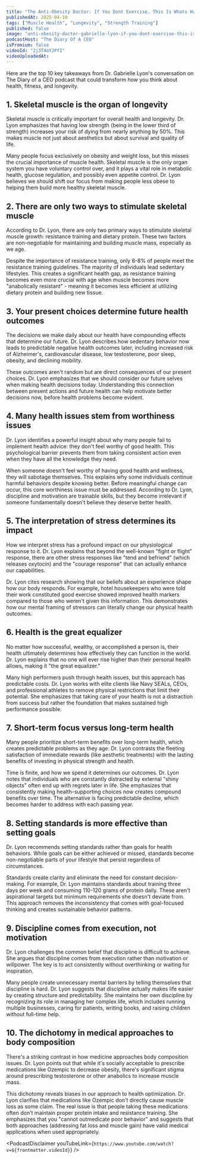 ```yaml
---
title: "The Anti-Obesity Doctor: If You Dont Exercise, This Is Whats Happening To You! - Gabrielle Lyon"
publishedAt: 2025-04-10
tags: ["Muscle Health", "Longevity", "Strength Training"]
published: false
image: "anti-obesity-doctor-gabrielle-lyon-if-you-dont-exercise-this-is-what-is-happening-to-you.jpg"
podcastHost: "The Diary Of A CEO"
isPremium: false
videoId: "2j3T4oYJPfI"
videoUploadedAt: 
---
```



<PodcastSummaryPageLayout frontmatter={frontmatter}>

Here are the top 10 key takeaways from Dr. Gabrielle Lyon's conversation on The Diary of a CEO podcast that could transform how you think about health, fitness, and longevity.

## 1. Skeletal muscle is the organ of longevity
Skeletal muscle is critically important for overall health and longevity. Dr. Lyon emphasizes that having low strength (being in the lower third of strength) increases your risk of dying from nearly anything by 50%. This makes muscle not just about aesthetics but about survival and quality of life.

Many people focus exclusively on obesity and weight loss, but this misses the crucial importance of muscle health. Skeletal muscle is the only organ system you have voluntary control over, and it plays a vital role in metabolic health, glucose regulation, and possibly even appetite control. Dr. Lyon believes we should shift our focus from making people less obese to helping them build more healthy skeletal muscle.

## 2. There are only two ways to stimulate skeletal muscle
According to Dr. Lyon, there are only two primary ways to stimulate skeletal muscle growth: resistance training and dietary protein. These two factors are non-negotiable for maintaining and building muscle mass, especially as we age.

Despite the importance of resistance training, only 6-8% of people meet the resistance training guidelines. The majority of individuals lead sedentary lifestyles. This creates a significant health gap, as resistance training becomes even more crucial with age when muscle becomes more "anabolically resistant" - meaning it becomes less efficient at utilizing dietary protein and building new tissue.

## 3. Your present choices determine future health outcomes
The decisions we make daily about our health have compounding effects that determine our future. Dr. Lyon describes how sedentary behavior now leads to predictable negative health outcomes later, including increased risk of Alzheimer's, cardiovascular disease, low testosterone, poor sleep, obesity, and declining mobility.

These outcomes aren't random but are direct consequences of our present choices. Dr. Lyon emphasizes that we should consider our future selves when making health decisions today. Understanding this connection between present actions and future health can help motivate better decisions now, before health problems become evident.

## 4. Many health issues stem from worthiness issues
Dr. Lyon identifies a powerful insight about why many people fail to implement health advice: they don't feel worthy of good health. This psychological barrier prevents them from taking consistent action even when they have all the knowledge they need.

When someone doesn't feel worthy of having good health and wellness, they will sabotage themselves. This explains why some individuals continue harmful behaviors despite knowing better. Before meaningful change can occur, this core worthiness issue must be addressed. According to Dr. Lyon, discipline and motivation are trainable skills, but they become irrelevant if someone fundamentally doesn't believe they deserve better health.

## 5. The interpretation of stress determines its impact
How we interpret stress has a profound impact on our physiological response to it. Dr. Lyon explains that beyond the well-known "fight or flight" response, there are other stress responses like "tend and befriend" (which releases oxytocin) and the "courage response" that can actually enhance our capabilities.

Dr. Lyon cites research showing that our beliefs about an experience shape how our body responds. For example, hotel housekeepers who were told their work constituted good exercise showed improved health markers compared to those who weren't given this information. This demonstrates how our mental framing of stressors can literally change our physical health outcomes.

## 6. Health is the great equalizer
No matter how successful, wealthy, or accomplished a person is, their health ultimately determines how effectively they can function in the world. Dr. Lyon explains that no one will ever rise higher than their personal health allows, making it "the great equalizer."

Many high performers push through health issues, but this approach has predictable costs. Dr. Lyon works with elite clients like Navy SEALs, CEOs, and professional athletes to remove physical restrictions that limit their potential. She emphasizes that taking care of your health is not a distraction from success but rather the foundation that makes sustained high performance possible.

## 7. Short-term focus versus long-term health
Many people prioritize short-term benefits over long-term health, which creates predictable problems as they age. Dr. Lyon contrasts the fleeting satisfaction of immediate rewards (like aesthetic treatments) with the lasting benefits of investing in physical strength and health.

Time is finite, and how we spend it determines our outcomes. Dr. Lyon notes that individuals who are constantly distracted by external "shiny objects" often end up with regrets later in life. She emphasizes that consistently making health-supporting choices now creates compound benefits over time. The alternative is facing predictable decline, which becomes harder to address with each passing year.

## 8. Setting standards is more effective than setting goals
Dr. Lyon recommends setting standards rather than goals for health behaviors. While goals can be either achieved or missed, standards become non-negotiable parts of your lifestyle that persist regardless of circumstances.

Standards create clarity and eliminate the need for constant decision-making. For example, Dr. Lyon maintains standards about training three days per week and consuming 110-120 grams of protein daily. These aren't aspirational targets but minimum requirements she doesn't deviate from. This approach removes the inconsistency that comes with goal-focused thinking and creates sustainable behavior patterns.

## 9. Discipline comes from execution, not motivation
Dr. Lyon challenges the common belief that discipline is difficult to achieve. She argues that discipline comes from execution rather than motivation or willpower. The key is to act consistently without overthinking or waiting for inspiration.

Many people create unnecessary mental barriers by telling themselves that discipline is hard. Dr. Lyon suggests that discipline actually makes life easier by creating structure and predictability. She maintains her own discipline by recognizing its role in managing her complex life, which includes running multiple businesses, caring for patients, writing books, and raising children without full-time help.

## 10. The dichotomy in medical approaches to body composition
There's a striking contrast in how medicine approaches body composition issues. Dr. Lyon points out that while it's socially acceptable to prescribe medications like Ozempic to decrease obesity, there's significant stigma around prescribing testosterone or other anabolics to increase muscle mass.

This dichotomy reveals biases in our approach to health optimization. Dr. Lyon clarifies that medications like Ozempic don't directly cause muscle loss as some claim. The real issue is that people taking these medications often don't maintain proper protein intake and resistance training. She emphasizes that you "cannot outmedicate poor behavior" and suggests that both approaches (addressing fat loss and muscle gain) have valid medical applications when used appropriately.

<PodcastDisclaimer youTubeLink={`https://www.youtube.com/watch?v=${frontmatter.videoId}`} />

</PodcastSummaryPageLayout>
